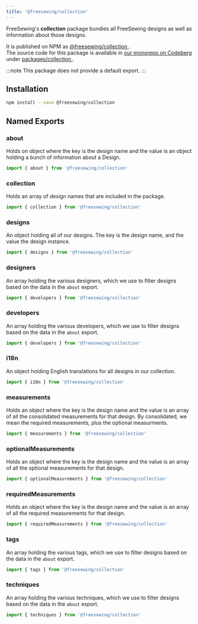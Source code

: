 ```yaml
---
title: '@freesewing/collection'
---
```



FreeSewing's **collection** package bundles all FreeSewing designs as well as
information about those designs.

It is published on NPM as [@freesewing/collection
](https://www.npmjs.com/package/@freesewing/collection).\
The source code for this package is available in [our monorepo on Codeberg
](https://codeberg.org/freesewing/freesewing) under [packages/collection
](https://codeberg.org/freesewing/freesewing/src/branch/develop/packages/collection).

:::note
This package does not provide a default export.
:::

## Installation

```sh
npm install --save @freesewing/collection
```

## Named Exports

### about

Holds on object where the key is the design name and the value is an object
holding a bunch of information about a Design.

```js
import { about } from '@freesewing/collection'
```

<ConsoleButton data={all.about} />

### collection

Holds an array of design names that are included in the package.

```js
import { collection } from '@freesewing/collection'
```

<ConsoleButton data={all.collection} />

### designs

An object holding all of our designs. The key is the design name, and the value
the design instance.

```js
import { designs } from '@freesewing/collection'
```

<ConsoleButton data={all.designs} />

### designers

An array holding the various designers,
which we use to filter designs based on the data in the `about` export.

```js
import { developers } from '@freesewing/collection'
```

<ConsoleButton data={all.designers} />

### developers

An array holding the various developers,
which we use to filter designs based on the data in the `about` export.

```js
import { developers } from '@freesewing/collection'
```

<ConsoleButton data={all.developers} />

### i18n

An object holding English translations for all designs in our collection.

```js
import { i18n } from '@freesewing/collection'
```

<ConsoleButton data={all.i18n} />

### measurements

Holds an object where the key is the design name and the value is an array of
all the consolidated measurements for that design.
By consolidated, we mean the required measurements, plus the optional
measurments.

```js
import { measurements } from '@freesewing/collection'
```

<ConsoleButton data={all.measurements} />

### optionalMeasurements

Holds an object where the key is the design name and the value is an array of
all the optional measurements for that design.

```js
import { optionalMeasurements } from '@freesewing/collection'
```

<ConsoleButton data={all.optionalMeasurements} />

### requiredMeasurements

Holds an object where the key is the design name and the value is an array of
all the required measurements for that design.

```js
import { requiredMeasurements } from '@freesewing/collection'
```

<ConsoleButton data={all.requiredMeasurements} />

### tags

An array holding the various tags,
which we use to filter designs based on the data in the `about` export.

```js
import { tags } from '@freesewing/collection'
```

<ConsoleButton data={all.tags} />

### techniques

An array holding the various techniques,
which we use to filter designs based on the data in the `about` export.

```js
import { techniques } from '@freesewing/collection'
```

<ConsoleButton data={all.techniques} />
